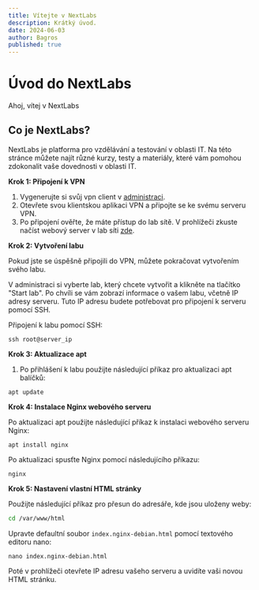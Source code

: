 ```yaml
---
title: Vítejte v NextLabs
description: Krátký úvod.
date: 2024-06-03
author: Bagros
published: true
---
```


# Úvod do NextLabs

Ahoj, vítej v NextLabs

## Co je NextLabs?

NextLabs je platforma pro vzdělávání a testování v oblasti IT. Na této stránce můžete najít různé kurzy, testy a materiály, které vám pomohou zdokonalit vaše dovednosti v oblasti IT.

**Krok 1: Připojení k VPN**

1. Vygenerujte si svůj vpn client v [administraci](/account).
2. Otevřete svou klientskou aplikaci VPN a připojte se ke svému serveru VPN.
3. Po připojení ověřte, že máte přístup do lab sítě. V prohlížeči zkuste načíst webový server v lab síti [zde](http://10.0.0.10).

**Krok 2: Vytvoření labu**

Pokud jste se úspěšně připojili do VPN, můžete pokračovat vytvořením svého labu.

V administraci si vyberte lab, který chcete vytvořit a klikněte na tlačítko "Start lab".
Po chvíli se vám zobrazí informace o vašem labu, včetně IP adresy serveru. Tuto IP adresu budete potřebovat pro připojení k serveru pomocí SSH.

Připojení k labu pomocí SSH:

```
ssh root@server_ip
```

**Krok 3: Aktualizace apt**

1. Po přihlášení k labu použijte následující příkaz pro aktualizaci apt balíčků:

```
apt update
```

**Krok 4: Instalace Nginx webového serveru**

Po aktualizaci apt použijte následující příkaz k instalaci webového serveru Nginx:

```
apt install nginx
```

Po aktualizaci spusťte Nginx pomocí následujícího příkazu:

```
nginx
```

**Krok 5: Nastavení vlastní HTML stránky**

Použijte následující příkaz pro přesun do adresáře, kde jsou uloženy weby:

```bash
cd /var/www/html
```

Upravte defaultní soubor `index.nginx-debian.html` pomocí textového editoru nano:

```
nano index.nginx-debian.html
```

Poté v prohlížeči otevřete IP adresu vašeho serveru a uvidíte vaši novou HTML stránku.
